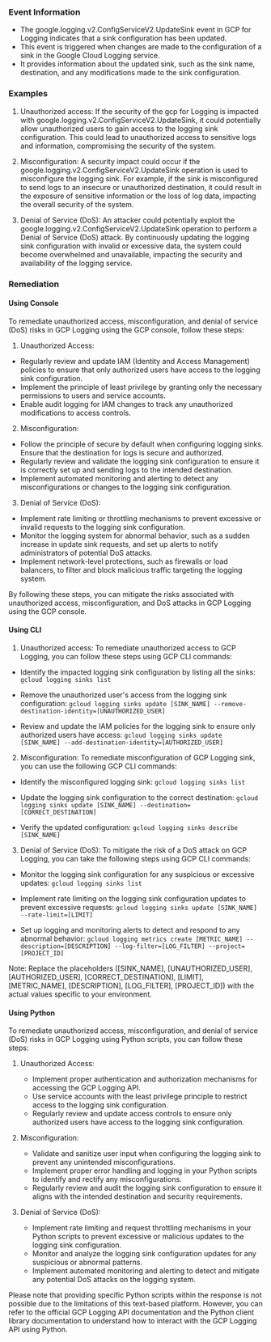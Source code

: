 
### Event Information

- The google.logging.v2.ConfigServiceV2.UpdateSink event in GCP for Logging indicates that a sink configuration has been updated.
- This event is triggered when changes are made to the configuration of a sink in the Google Cloud Logging service.
- It provides information about the updated sink, such as the sink name, destination, and any modifications made to the sink configuration.


### Examples

1. Unauthorized access: If the security of the gcp for Logging is impacted with google.logging.v2.ConfigServiceV2.UpdateSink, it could potentially allow unauthorized users to gain access to the logging sink configuration. This could lead to unauthorized access to sensitive logs and information, compromising the security of the system.

2. Misconfiguration: A security impact could occur if the google.logging.v2.ConfigServiceV2.UpdateSink operation is used to misconfigure the logging sink. For example, if the sink is misconfigured to send logs to an insecure or unauthorized destination, it could result in the exposure of sensitive information or the loss of log data, impacting the overall security of the system.

3. Denial of Service (DoS): An attacker could potentially exploit the google.logging.v2.ConfigServiceV2.UpdateSink operation to perform a Denial of Service (DoS) attack. By continuously updating the logging sink configuration with invalid or excessive data, the system could become overwhelmed and unavailable, impacting the security and availability of the logging service.

### Remediation

#### Using Console

To remediate unauthorized access, misconfiguration, and denial of service (DoS) risks in GCP Logging using the GCP console, follow these steps:

1. Unauthorized Access:
- Regularly review and update IAM (Identity and Access Management) policies to ensure that only authorized users have access to the logging sink configuration.
- Implement the principle of least privilege by granting only the necessary permissions to users and service accounts.
- Enable audit logging for IAM changes to track any unauthorized modifications to access controls.

2. Misconfiguration:
- Follow the principle of secure by default when configuring logging sinks. Ensure that the destination for logs is secure and authorized.
- Regularly review and validate the logging sink configuration to ensure it is correctly set up and sending logs to the intended destination.
- Implement automated monitoring and alerting to detect any misconfigurations or changes to the logging sink configuration.

3. Denial of Service (DoS):
- Implement rate limiting or throttling mechanisms to prevent excessive or invalid requests to the logging sink configuration.
- Monitor the logging system for abnormal behavior, such as a sudden increase in update sink requests, and set up alerts to notify administrators of potential DoS attacks.
- Implement network-level protections, such as firewalls or load balancers, to filter and block malicious traffic targeting the logging system.

By following these steps, you can mitigate the risks associated with unauthorized access, misconfiguration, and DoS attacks in GCP Logging using the GCP console.

#### Using CLI

1. Unauthorized access: To remediate unauthorized access to GCP Logging, you can follow these steps using GCP CLI commands:

- Identify the impacted logging sink configuration by listing all the sinks:
  `gcloud logging sinks list`

- Remove the unauthorized user's access from the logging sink configuration:
  `gcloud logging sinks update [SINK_NAME] --remove-destination-identity=[UNAUTHORIZED_USER]`

- Review and update the IAM policies for the logging sink to ensure only authorized users have access:
  `gcloud logging sinks update [SINK_NAME] --add-destination-identity=[AUTHORIZED_USER]`

2. Misconfiguration: To remediate misconfiguration of GCP Logging sink, you can use the following GCP CLI commands:

- Identify the misconfigured logging sink:
  `gcloud logging sinks list`

- Update the logging sink configuration to the correct destination:
  `gcloud logging sinks update [SINK_NAME] --destination=[CORRECT_DESTINATION]`

- Verify the updated configuration:
  `gcloud logging sinks describe [SINK_NAME]`

3. Denial of Service (DoS): To mitigate the risk of a DoS attack on GCP Logging, you can take the following steps using GCP CLI commands:

- Monitor the logging sink configuration for any suspicious or excessive updates:
  `gcloud logging sinks list`

- Implement rate limiting on the logging sink configuration updates to prevent excessive requests:
  `gcloud logging sinks update [SINK_NAME] --rate-limit=[LIMIT]`

- Set up logging and monitoring alerts to detect and respond to any abnormal behavior:
  `gcloud logging metrics create [METRIC_NAME] --description=[DESCRIPTION] --log-filter=[LOG_FILTER] --project=[PROJECT_ID]`

Note: Replace the placeholders ([SINK_NAME], [UNAUTHORIZED_USER], [AUTHORIZED_USER], [CORRECT_DESTINATION], [LIMIT], [METRIC_NAME], [DESCRIPTION], [LOG_FILTER], [PROJECT_ID]) with the actual values specific to your environment.

#### Using Python

To remediate unauthorized access, misconfiguration, and denial of service (DoS) risks in GCP Logging using Python scripts, you can follow these steps:

1. Unauthorized Access:
   - Implement proper authentication and authorization mechanisms for accessing the GCP Logging API.
   - Use service accounts with the least privilege principle to restrict access to the logging sink configuration.
   - Regularly review and update access controls to ensure only authorized users have access to the logging sink configuration.

2. Misconfiguration:
   - Validate and sanitize user input when configuring the logging sink to prevent any unintended misconfigurations.
   - Implement proper error handling and logging in your Python scripts to identify and rectify any misconfigurations.
   - Regularly review and audit the logging sink configuration to ensure it aligns with the intended destination and security requirements.

3. Denial of Service (DoS):
   - Implement rate limiting and request throttling mechanisms in your Python scripts to prevent excessive or malicious updates to the logging sink configuration.
   - Monitor and analyze the logging sink configuration updates for any suspicious or abnormal patterns.
   - Implement automated monitoring and alerting to detect and mitigate any potential DoS attacks on the logging system.

Please note that providing specific Python scripts within the response is not possible due to the limitations of this text-based platform. However, you can refer to the official GCP Logging API documentation and the Python client library documentation to understand how to interact with the GCP Logging API using Python.

